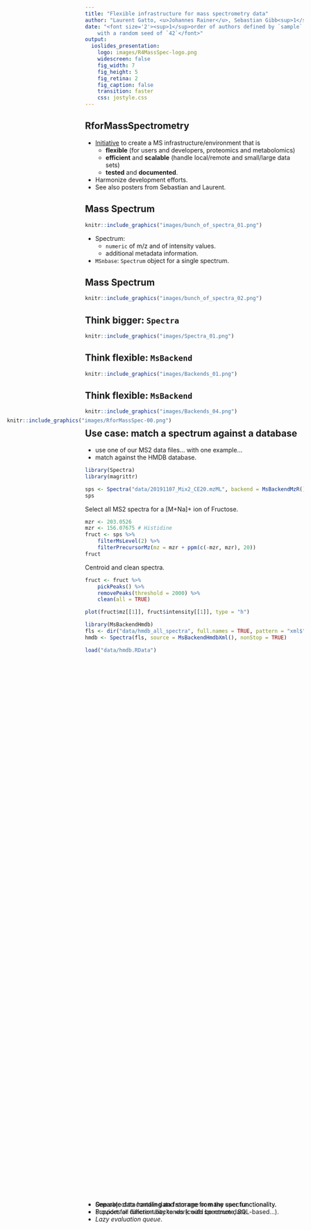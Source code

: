 ```yaml
---
title: "Flexible infrastructure for mass spectrometry data"
author: "Laurent Gatto, <u>Johannes Rainer</u>, Sebastian Gibb<sup>1</sup><br><br>"
date: "<font size='2'><sup>1</sup>order of authors defined by `sample` 
	with a random seed of `42`</font>"
output: 
  ioslides_presentation:
    logo: images/R4MassSpec-logo.png
    widescreen: false
    fig_width: 7
    fig_height: 5
    fig_retina: 2
    fig_caption: false
    transition: faster
    css: jostyle.css
---
```


<style type="text/css">

slides > slide:not(.nobackground):after {
  content: '';
}

slides > slide {
    -webkit-transition:none !important;transition:none !important;
}

.build > * {
  -webkit-transition: opacity 0.1s ease-in-out;
  -webkit-transition-delay: 0.1s;
  -moz-transition: opacity 0.1s ease-in-out 0.1s;
  -o-transition: opacity 0.1s ease-in-out 0.1s;
  transition: opacity 0.1s ease-in-out 0.1s;
}

</style>

<!--
Export to pdf:
webshot function from webshot package.
Might have to change stuff in the style sheet to make it working.
library(webshot)
install_phantomjs()
rmdshot("Spectra.Rmd", "Spectra.pdf")
-->

## RforMassSpectrometry {.build}

- [Initiative](https://www.rformassspectrometry.org) to create a MS
  infrastructure/environment that is
  - **flexible** (for users and developers, proteomics and metabolomics)
  - **efficient** and **scalable** (handle local/remote and small/large data
    sets)
  - **tested** and **documented**.
- Harmonize development efforts.
- See also posters from Sebastian and Laurent. 

<div style="position:absolute; top:25%; left:5%;">
```r
knitr::include_graphics("images/RforMassSpec-00.png")
```
</div>


## Mass Spectrum {.build}

<div>
```r
knitr::include_graphics("images/bunch_of_spectra_01.png")
```
</div>
<div>
- Spectrum: 
  - `numeric` of m/z and of intensity values.
  - additional metadata information.
- `MSnbase`: `Spectrum` object for a single spectrum.
</div>

## Mass Spectrum {.build}

<div>
```r
knitr::include_graphics("images/bunch_of_spectra_02.png")
```
</div>


## Think bigger: `Spectra`

<div>
```r
knitr::include_graphics("images/Spectra_01.png")
```
</div>

<div style="position:absolute; top:70%;">
- One object to contain data from one or many spectra.
- Provides all functionality to work with spectrum data.
</div>

## Think flexible: `MsBackend`

<div>
```r
knitr::include_graphics("images/Backends_01.png")
```
</div>

<div style="position:absolute; top:70%;">
- Separate data handling and storage from the user functionality.
</div>

## Think flexible: `MsBackend`

<div>
```r
knitr::include_graphics("images/Backends_04.png")
```
</div>

<div style="position:absolute; top:70%;">
- Separate data handling and storage from the user functionality.
- Support for different backends (could be remote, SQL-based...).
- *Lazy evaluation queue*.
</div>

## Use case: match a spectrum against a database

- use one of our MS2 data files... with one example...
- match against the HMDB database.


```r
library(Spectra)
library(magrittr)

sps <- Spectra("data/20191107_Mix2_CE20.mzML", backend = MsBackendMzR())
sps
```

Select all MS2 spectra for a [M+Na]+ ion of Fructose.

```r
mzr <- 203.0526
mzr <- 156.07675 # Histidine
fruct <- sps %>%
    filterMsLevel(2) %>%
    filterPrecursorMz(mz = mzr + ppm(c(-mzr, mzr), 20))
fruct
```

Centroid and clean spectra.

```r
fruct <- fruct %>%
    pickPeaks() %>%
    removePeaks(threshold = 2000) %>%
    clean(all = TRUE)

plot(fruct$mz[[1]], fruct$intensity[[1]], type = "h")
```

```r
library(MsBackendHmdb)
fls <- dir("data/hmdb_all_spectra", full.names = TRUE, pattern = "xml$")
hmdb <- Spectra(fls, source = MsBackendHmdbXml(), nonStop = TRUE)
```

```r
load("data/hmdb.RData")
```
